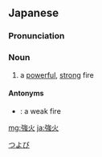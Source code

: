 ==Japanese==
{{ja-kanjitab|yomi=k|つよ|ひ|k2=び}}

===Pronunciation===
{{ja-pron|つよび|y=k}}

===Noun===
{{ja-noun|つよび}}

# a [[powerful]], [[strong]] fire

====Antonyms====
* {{ja-r|弱火|よわび}}: a weak fire

[[Category:ja:Fire|つよび]]

[[mg:強火]]
[[ja:強火]]